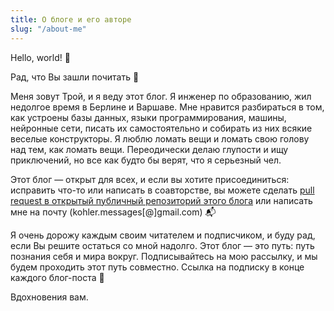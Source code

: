 ```yaml
---
title: О блоге и его авторе
slug: "/about-me"
---
```


Hello, world! 👋

Рад, что Вы зашли почитать 🙂

Меня зовут Трой, и я веду этот блог. Я инженер по образованию, жил недолгое время в Берлине и Варшаве. Мне нравится разбираться в том, как устроены базы данных, языки программирования, машины, нейронные сети, писать их самостоятельно и собирать из них всякие веселые конструкторы. Я люблю ломать вещи и ломать свою голову над тем, как ломать вещи. Переодически делаю глупости и ищу приключений, но все как будто бы верят, что я серьезный чел.

Этот блог — открыт для всех, и если вы хотите присоединиться: исправить что-то или написать в соавторстве, вы можете сделать [pull request в открытый публичный репозиторий этого блога](https://github.com/trkohler/blg) или написать мне на почту (kohler.messages[@]gmail.com) 📬

Я очень дорожу каждым своим читателем и подписчиком, и буду рад, если Вы решите остаться со мной надолго. Этот блог — это путь: путь познания себя и мира вокруг. Подписывайтесь на мою рассылку, и мы будем проходить этот путь совместно. Ссылка на подписку в конце каждого блог-поста 🙂

Вдохновения вам.
